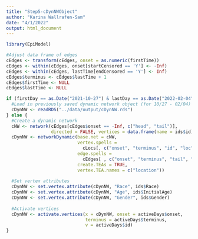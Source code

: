 ```yaml
---
title: "Step5-cDynNWObject"
author: "Karina Wallrafen-Sam"
date: "4/1/2022"
output: html_document
---
```


```r
library(EpiModel)

#Adjust data frame of edges
cEdges <- transform(cEdges, onset = as.numeric(firstTime))
cEdges <- within(cEdges, onset[startCensored == 'Y'] <- -Inf)
cEdges <- within(cEdges, lastTime[endCensored == 'Y'] <- Inf)
cEdges$terminus <- cEdges$lastTime + 1
cEdges$firstTime <- NULL
cEdges$lastTime <- NULL

if (firstDay == as.Date("2021-10-27") & lastDay == as.Date("2022-02-04")) {
  #Load in previously saved dynamic network object (for 10/27 - 02/04)
  cDynNW <- readRDS("../data/output/cDynNW.rds")
} else {
  #Create a dynamic network
  cNW <- network(cEdges[cEdges$onset == -Inf, c("head", "tail")],
                 directed = FALSE, vertices = data.frame(name = ids$id))
  cDynNW <- networkDynamic(base.net = cNW,
                           vertex.spells =
                             cLocs[, c("onset", "terminus", "id", "loc")],
                           edge.spells =
                             cEdges[ , c("onset", "terminus", "tail", "head")],
                           create.TEAs = TRUE,
                           vertex.TEA.names = c("location"))
  
  #Set vertex attributes
  cDynNW <- set.vertex.attribute(cDynNW, "Race", ids$Race)
  cDynNW <- set.vertex.attribute(cDynNW, "Age", ids$InitialAge)
  cDynNW <- set.vertex.attribute(cDynNW, "Gender", ids$Gender)
  
  #Activate vertices
  cDynNW <- activate.vertices(x = cDynNW, onset = activeDays$onset,
                              terminus = activeDays$terminus,
                              v = activeDays$id)
}
```
